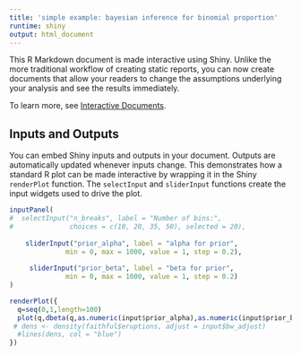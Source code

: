 ```yaml
---
title: 'simple example: bayesian inference for binomial proportion'
runtime: shiny
output: html_document
---
```


This R Markdown document is made interactive using Shiny. Unlike the more traditional workflow of creating static reports, you can now create documents that allow your readers to change the assumptions underlying your analysis and see the results immediately. 

To learn more, see [Interactive Documents](http://rmarkdown.rstudio.com/authoring_shiny.html).

## Inputs and Outputs

You can embed Shiny inputs and outputs in your document. Outputs are automatically updated whenever inputs change.  This demonstrates how a standard R plot can be made interactive by wrapping it in the Shiny `renderPlot` function. The `selectInput` and `sliderInput` functions create the input widgets used to drive the plot.

```r
inputPanel(
#  selectInput("n_breaks", label = "Number of bins:",
#              choices = c(10, 20, 35, 50), selected = 20),
  
    sliderInput("prior_alpha", label = "alpha for prior",
              min = 0, max = 1000, value = 1, step = 0.2),
   
     sliderInput("prior_beta", label = "beta for prior",
              min = 0, max = 1000, value = 1, step = 0.2)
)

renderPlot({
  q=seq(0,1,length=100)
  plot(q,dbeta(q,as.numeric(input$prior_alpha),as.numeric(input$prior_beta)),type="l", xlab= "allele frequency, q")
 # dens <- density(faithful$eruptions, adjust = input$bw_adjust)
  #lines(dens, col = "blue")
})
```



